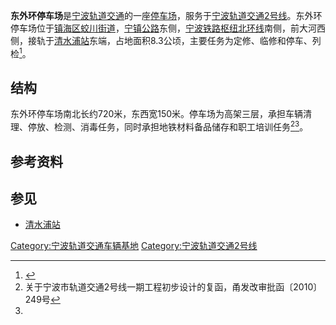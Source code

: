 {{Infobox Station
|Title           = 东外环停车场
|EngSubTitle     = Dongwaihuan Depot
|ImageName       = Dongwaihuan Depot, 2020-05-30 01.jpg
|ImageSize       = 300px
|StationSymbol   = 
|ImagePadding    = 0
|linecolour      = {{NingboRT color|2|s}}
|Code            = [[宁波轨道交通2号线|2号线]][[车辆基地|停车场]]
|Place           = [[宁波市|宁波市]][[镇海区_(宁波市)|镇海区]][[蛟川街道|蛟川街道]]
|Operator        = [[宁波轨道交通|宁波轨道交通]]
|Coord           =
|Line            = {{NingboRT Sign|2}}
}}
'''东外环停车场'''是[[宁波轨道交通|宁波轨道交通]]的一座[[车辆基地|停车场]]，服务于[[宁波轨道交通2号线|宁波轨道交通2号线]]。东外环停车场位于[[镇海区_(宁波市)|镇海区]][[蛟川街道|蛟川街道]]，[[宁镇公路_(浙江)|宁镇公路]]东侧，[[宁波铁路枢纽北环线|宁波铁路枢纽北环线]]南侧，前大河西侧，接轨于[[清水浦站|清水浦站]]东端，占地面积8.3公顷，主要任务为定修、临修和停车、列检<ref name="main">{{cite web|url=http://cmspub.cnnb.com.cn/nbgdjt/system/2012/03/08/010108966.shtml|title=宁波市轨道交通2号线一期工程东外环停车场施工监理|publisher=宁波轨道交通网|date=2012-03-08|accessdate=2013-11-10|deadurl=yes|archiveurl=https://web.archive.org/web/20140808043643/http://cmspub.cnnb.com.cn/nbgdjt/system/2012/03/08/010108966.shtml|archivedate=2014-08-08}}</ref>。

== 结构 ==
东外环停车场南北长约720米，东西宽150米。停车场为高架三层，承担车辆清理、停放、检测、消毒任务，同时承担地铁材料备品储存和职工培训任务<ref>关于宁波市轨道交通2号线一期工程初步设计的复函，甬发改审批函〔2010〕249号</ref><ref name="main" />。

== 参考资料 ==
{{reflist}}

== 参见 ==
* [[清水浦站|清水浦站]]

{{宁波轨道交通2号线|nocat}}
{{Ningbo-stub}}

[[Category:宁波轨道交通车辆基地|Category:宁波轨道交通车辆基地]]
[[Category:宁波轨道交通2号线|Category:宁波轨道交通2号线]]